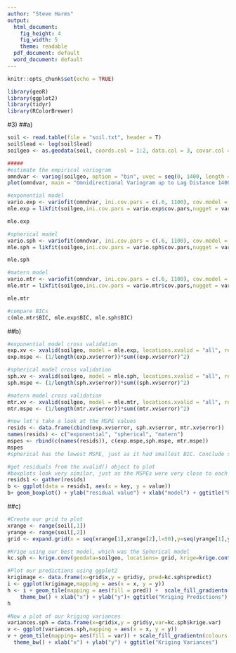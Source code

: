 ---
author: "Steve Harms"
output: 
  html_document:
    fig_height: 4
    fig_width: 5
    theme: readable
  pdf_document: default
  word_document: default
---

```{r setup, include=FALSE}
knitr::opts_chunk$set(echo = TRUE)
```
```{r, include = FALSE}
library(geoR)
library(ggplot2)
library(tidyr)
library(RColorBrewer)
```

#3)
##a)
```{r}
soil <- read.table(file = "soil.txt", header = T)
soil$lead <- log(soil$lead)
soilgeo <- as.geodata(soil, coords.col = 1:2, data.col = 3, covar.col = 4)

#####
#estimate the empirical variogram
omndvar <- variog(soilgeo, option = "bin", uvec = seq(0, 1400, length = 30 ))
plot(omndvar, main = "Omnidirectional Variogram up to Lag Distance 1400")
```

```{r, results = "hide"}
#exponential model
vario.exp <- variofit(omndvar, ini.cov.pars = c(.6, 1100), cov.model = "exp", weights = "cressie", nugget = 0.1)
mle.exp = likfit(soilgeo,ini.cov.pars = vario.exp$cov.pars,nugget = vario.exp$nugget, cov.model = "exp")
```
```{r}
mle.exp
```

```{r, results = "hide"}
#spherical model
vario.sph <- variofit(omndvar, ini.cov.pars = c(.6, 1100), cov.model = "spherical", weights = "cressie", nugget = 0.1)
mle.sph = likfit(soilgeo,ini.cov.pars = vario.sph$cov.pars,nugget = vario.sph$nugget, cov.model = "spherical")
```
```{r}
mle.sph
```

```{r, results = "hide"}
#matern model
vario.mtr <- variofit(omndvar, ini.cov.pars = c(.6, 1100), cov.model = "matern", weights = "cressie", kappa = 1)
mle.mtr = likfit(soilgeo,ini.cov.pars = vario.mtr$cov.pars,nugget = vario.mtr$nugget, cov.model = "matern", kappa = 1, fix.kappa = T)
```
```{r}
mle.mtr

#compare BICs
c(mle.mtr$BIC, mle.exp$BIC, mle.sph$BIC)
```

##b)
```{r, results = "hide"}
#exponential model cross validation
exp.xv <- xvalid(soilgeo, model = mle.exp, locations.xvalid = "all", reestimate = F)
exp.mspe <- (1/length(exp.xv$error))*sum((exp.xv$error)^2)

#spherical model cross validation
sph.xv <- xvalid(soilgeo, model = mle.sph, locations.xvalid = "all", reestimate = F)
sph.mspe <- (1/length(sph.xv$error))*sum((sph.xv$error)^2)

#matern model cross validation
mtr.xv <- xvalid(soilgeo, model = mle.mtr, locations.xvalid = "all", reestimate = F)
mtr.mspe <- (1/length(mtr.xv$error))*sum((mtr.xv$error)^2)
```

```{r}
#now let's take a look at the MSPE values
resids <- data.frame(cbind(exp.xv$error, sph.xv$error, mtr.xv$error))
names(resids) <- c("exponential", "spherical", "matern")
mspes <- rbind(c(names(resids)), c(exp.mspe,sph.mspe, mtr.mspe))
mspes
#spherical has the lowest MSPE, just as it had smallest BIC. Conclude spherical is the best model

#get residuals from the xvalid() object to plot
#boxplots look very similar, just as the MSPEs were very close to each other
resids1 <- gather(resids)
b <- ggplot(data = resids1, aes(x = key, y = value))
b+ geom_boxplot() + ylab("residual value") + xlab("model") + ggtitle("Residual Box Plots")

```

##c)
```{r}
#Create our grid to plot
xrange <- range(soil[,1])
yrange <- range(soil[,2])
grid <- expand.grid(x = seq(xrange[1],xrange[2],l=50),y=seq(yrange[1],yrange[2],l=50))

#Krige using our best model, which was the Spherical model
kc.sph <- krige.conv(geodata=soilgeo, locations= grid, krige=krige.control(type.krige="OK",obj.model = mle.sph))

#Plot our predictions using ggplot2
krigimage <- data.frame(x=grid$x,y = grid$y, pred=kc.sph$predict)
i <- ggplot(krigimage,mapping = aes(x = x, y = y))
h <- i + geom_tile(mapping = aes(fill = pred)) +  scale_fill_gradientn(colours = brewer.pal(n = 9, name = "YlOrBr"))+
    theme_bw() + xlab("x") + ylab("y")+ ggtitle("Kriging Predictions")
h

#Now a plot of our kriging variances
variances.sph = data.frame(x=grid$x,y = grid$y,var=kc.sph$krige.var)
v <- ggplot(variances.sph,mapping = aes(x = x, y = y))
v + geom_tile(mapping= aes(fill = var)) + scale_fill_gradientn(colours = brewer.pal(n = 9, name = "Purples")) +
  theme_bw() + xlab("x") + ylab("y") + ggtitle("Kriging Variances")
```

